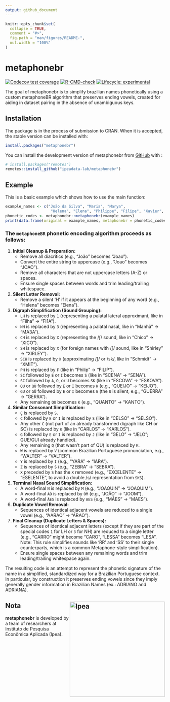 ```yaml
---
output: github_document
---
```


<!-- README.md is generated from README.Rmd. Please edit that file -->

```r
knitr::opts_chunk$set(
  collapse = TRUE,
  comment = "#>",
  fig.path = "man/figures/README-",
  out.width = "100%"
)
```

# metaphonebr

<!-- badges: start -->
[![Codecov test coverage](https://codecov.io/gh/ipeadata-lab/metaphonebr/graph/badge.svg)](https://app.codecov.io/gh/ipeadata-lab/metaphonebr)
[![R-CMD-check](https://github.com/ipeadata-lab/metaphonebr/actions/workflows/R-CMD-check.yaml/badge.svg)](https://github.com/ipeadata-lab/metaphonebr/actions/workflows/R-CMD-check.yaml)
[![Lifecycle: experimental](https://img.shields.io/badge/lifecycle-experimental-orange.svg)](https://lifecycle.r-lib.org/articles/stages.html#experimental)
<!-- badges: end -->

The goal of metaphonebr is to simplify brazilian names phonetically using a custom 
metaphoneBR algorithm that preserves ending vowels,  created for aiding in dataset pairing in 
the absence of unambiguous keys.

## Installation

The package is in the process of submission to CRAN. When it is accepted, the stable version can be installed with:


``` r
install.packages("metaphonebr")
```


You can install the development version of metaphonebr from [GitHub](https://github.com/) with :

``` r
# install.packages("remotes")
remotes::install_github("ipeadata-lab/metaphonebr")
```

## Example

This is a basic example which shows how to use the main function:

```r
example_names <- c("João da Silva", "Maria", "Marya",
                    "Helena", "Elena", "Philippe", "Filipe", "Xavier", "Chavier")
phonetic_codes <- metaphonebr::metaphonebr(example_names)
print(data.frame(original = example_names, metaphonebr = phonetic_codes))
```

### The `metaphoneBR` phonetic encoding algorithm proceeds as follows:

1.  **Initial Cleanup & Preparation:**
    *   Remove all diacritics (e.g., "João" becomes "Joao").
    *   Convert the entire string to uppercase (e.g., "Joao" becomes "JOAO").
    *   Remove all characters that are not uppercase letters (A-Z) or spaces.
    *   Ensure single spaces between words and trim leading/trailing whitespace.

2.  **Silent Letter Removal:**
    *   Remove a silent 'H' if it appears at the beginning of any word (e.g., "Helena" becomes "Elena").

3.  **Digraph Simplification (Sound Grouping):**
    *   `LH` is replaced by `1` (representing a palatal lateral approximant, like in "Filha" -> "FI1A").
    *   `NH` is replaced by `3` (representing a palatal nasal, like in "Manhã" -> "MA3A").
    *   `CH` is replaced by `X` (representing the /ʃ/ sound, like in "Chico" -> "XICO").
    *   `SH` is replaced by `X` (for foreign names with /ʃ/ sound, like in "Shirley" -> "XIRLEY").
    *   `SCH` is replaced by `X` (approximating /ʃ/ or /sk/, like in "Schmidt" -> "XMIT").
    *   `PH` is replaced by `F` (like in "Philip" -> "FILIP").
    *   `SC` followed by `E` or `I` becomes `S` (like in "SCENA" -> "SENA").
    *   `SC` followed by `A`, `O`, or `U` becomes `SK` (like in "ESCOVA" -> "ESKOVA").
    *   `QU` or `QÜ` followed by `E` or `I` becomes `K` (e.g., "QUEIJO" -> "KEIJO").
    *   `GU` or `GÜ` followed by `E` or `I` becomes `G` (the `U` is silent, e.g., "GUERRA" -> "GERRA").
    *   Any remaining `QU` becomes `K` (e.g., "QUANTO" -> "KANTO").

4.  **Similar Consonant Simplification:**
    *   `Ç` is replaced by `S`.
    *   `C` followed by `E` or `I` is replaced by `S` (like in "CELSO" -> "SELSO").
    *   Any other `C` (not part of an already transformed digraph like CH or SC) is replaced by `K` (like in "CARLOS" -> "KARLOS").
    *   `G` followed by `E` or `I` is replaced by `J` (like in "GELO" -> "JELO"; GUE/GUI already handled).
    *   Any remaining `Q` (that wasn't part of QU) is replaced by `K`.
    *   `W` is replaced by `V` (common Brazilian Portuguese pronunciation, e.g., "WALTER" -> "VALTER").
    *   `Y` is replaced by `I` (e.g., "YARA" -> "IARA").
    *   `Z` is replaced by `S` (e.g., "ZEBRA" -> "SEBRA").
    *   `X` preceded by `S` has the `X` removed (e.g., "EXCELENTE" -> "ESELENTE", to avoid a double /s/ representation from `SKS`).

5.  **Terminal Nasal Sound Simplification:**
    *   A word-final `N` is replaced by `M` (e.g., "JOAQUIN" -> "JOAQUIM").
    *   A word-final `AO` is replaced by `OM` (e.g., "JOÃO" -> "JOOM").
    *   A word-final `ÃES` is replaced by `AES` (e.g., "MÃES" -> "MAES").

6.  **Duplicate Vowel Removal:**
    *   Sequences of identical adjacent vowels are reduced to a single vowel (e.g., "AARAO" -> "ARAO").

7.  **Final Cleanup (Duplicate Letters & Spaces):**
    *   Sequences of identical adjacent letters (except if they are part of the special codes `1` for LH or `3` for NH) are reduced to a single letter (e.g., "CARRO" might become "CARO", "LESSA" becomes "LESA". Note: This rule simplifies sounds like 'RR' and 'SS' to their single counterparts, which is a common Metaphone-style simplification).
    *   Ensure single spaces between any remaining words and trim leading/trailing whitespace again.

The resulting code is an attempt to represent the phonetic signature of the name in a simplified, standardized way for a Brazilian Portuguese context.
In particular, by construction it preserves ending vowels since they imply generally gender information in Brazilian Names (ex.: ADRIANO and ADRIANA).


## Nota <a href="https://www.ipea.gov.br"><img src="man/figures/ipea_logo.png" alt="Ipea" align="right" width="300"/></a>

**metaphonebr** is developed by a team of researchers at Instituto
de Pesquisa Econômica Aplicada (Ipea).

